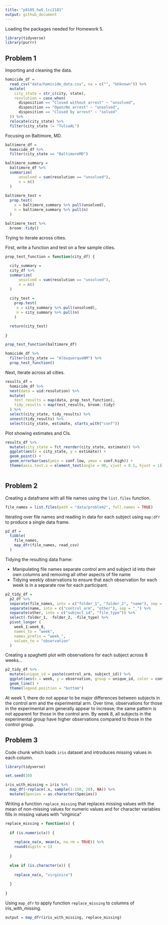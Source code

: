 ```yaml
---
title: "p8105_hw5_lcc2181"
output: github_document
---
```


Loading the packages needed for Homework 5.

```r
library(tidyverse)
library(purrr)
```

## Problem 1

Importing and cleaning the data.

```r
homicide_df =
  read_csv("data/homicide_data.csv", na = c("", "Unknown")) %>% 
  mutate(
    city_state = str_c(city, state),
    resolution = case_when(
      disposition == "Closed without arrest" ~ "unsolved",
      disposition == "Open/No arrest" ~ "unsolved",
      disposition == "Closed by arrest" ~ "solved"
  )) %>% 
  relocate(city_state) %>% 
  filter(city_state != "TulsaAL")
```

Focusing on Baltimore, MD.

```r
baltimore_df =
  homicide_df %>% 
  filter(city_state == "BaltimoreMD")

baltimore_summary =
  baltimore_df %>%
  summarize(
      unsolved = sum(resolution == "unsolved"),
      n = n()
  )
 
baltimore_test =
  prop.test(
    x = baltimore_summary %>% pull(unsolved),
    n = baltimore_summary %>% pull(n)
  ) 

baltimore_test %>% 
  broom::tidy()
```

Trying to iterate across cities.

First, write a function and test on a few sample cities.

```r
prop_test_function = function(city_df) {
  
  city_summary =
  city_df %>%
  summarize(
      unsolved = sum(resolution == "unsolved"),
      n = n()
  )
 
  city_test =
    prop.test(
     x = city_summary %>% pull(unsolved),
     n = city_summary %>% pull(n)
    ) 

  return(city_test)
  
}

prop_test_function(baltimore_df)

homicide_df %>% 
  filter(city_state == "AlbuquerqueNM") %>% 
  prop_test_function()
```

Next, iterate across all cities.

```r
results_df =
  homicide_df %>% 
  nest(data = uid:resolution) %>% 
  mutate(
    test_results = map(data, prop_test_function),
    tidy_results = map(test_results, broom::tidy)
  ) %>% 
  select(city_state, tidy_results) %>% 
  unnest(tidy_results) %>% 
  select(city_state, estimate, starts_with("conf"))
```

Plot showing estimates and CIs.

```r
results_df %>%
  mutate(city_state = fct_reorder(city_state, estimate)) %>% 
  ggplot(aes(x = city_state, y = estimate)) +
  geom_point() +
  geom_errorbar(aes(ymin = conf.low, ymax = conf.high)) +
  theme(axis.text.x = element_text(angle = 90, vjust = 0.5, hjust = 1))
  
```

## Problem 2

Creating a dataframe with all file names using the `list.files` function.

```r
file_names = list.files(path = "data/problem2", full.names = TRUE)
```

Iterating over file names and reading in data for each subject using `map:dfr` to produce a single data frame.

```r
p2_df =
  tibble(
    file_names,
    map_dfr(file_names, read_csv)
  )
```

Tidying the resulting data frame:

* Manipulating file names separate control arm and subject id into their own columns and removing all other aspects of file name
* Tidying weekly observations to ensure that each observation for each week is in a separate row for each participant.

```r
p2_tidy_df =
  p2_df %>% 
  separate(file_names, into = c("folder_1", "folder_2", "name"), sep = "/") %>% 
  separate(name, into = c("control_arm", "other"), sep = "_") %>% 
  separate(other, into = c("subject_id", "file_type")) %>% 
  select(-folder_1, -folder_2, -file_type) %>% 
  pivot_longer (
    week_1:week_8,
    names_to = "week",
    names_prefix = "week_",
    values_to = "observation"
  )
```

Creating a spaghetti plot with observations for each subject across 8 weeks...

```r
p2_tidy_df %>% 
  mutate(unique_id = paste(control_arm, subject_id)) %>% 
  ggplot(aes(x = week, y = observation, group = unique_id, color = control_arm)) +
  geom_line() +
  theme(legend.position = "bottom")
```

At week 1, there do not appear to be major differences between subjects in the control arm and the experimental arm. Over time, observations for those in the experimental arm generally appear to increase; the same pattern is not apparent for those in the control arm. By week 8, all subjects in the experimental group have higher observations compared to those in the control group.

## Problem 3

Code chunk which loads `iris` dataset and introduces missing values in each column.

```r
library(tidyverse)

set.seed(10)

iris_with_missing = iris %>% 
  map_df(~replace(.x, sample(1:150, 20), NA)) %>%
  mutate(Species = as.character(Species))
```

Writing a function `replace_missing` that replaces missing values with the mean of non-missing values for numeric values and for character variables fills in missing values with "virginica"

```r
replace_missing = function(x) {
  
  if (is.numeric(x)) {
    
    replace_na(x, mean(x, na.rm = TRUE)) %>% 
    round(digits = 1)
    
  }
  
  else if (is.character(x)) {
  
    replace_na(x, "virginica")
    
  }
                                
}
```

Using `map_dfr` to apply function `replace_missing` to columns of iris_with_missing.

```r
output = map_dfr(iris_with_missing, replace_missing)
```

